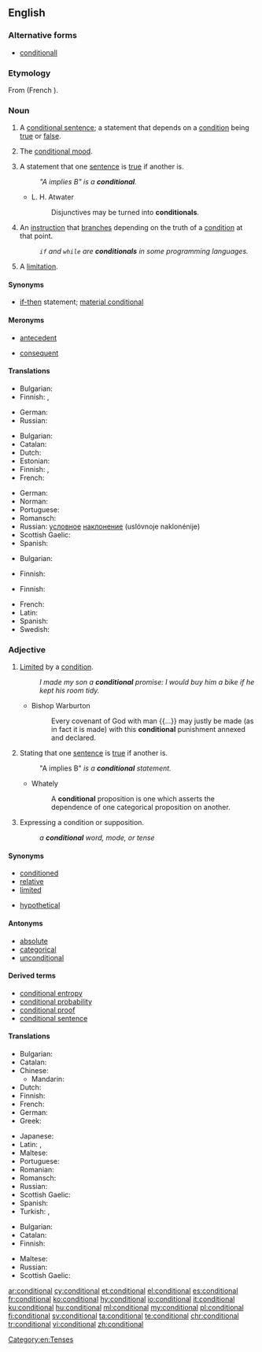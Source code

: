 ==English==

===Alternative forms===
* [[conditionall]] {{qualifier|obsolete}}

===Etymology===
From {{etyl|fro|en}} {{term|condicionel|lang=fro}} (French {{term|conditionnel|lang=fr}}).

===Noun===
{{en-noun}}

# {{context|grammar|lang=en}} A [[conditional sentence]]; a statement that depends on a [[condition]] being [[true]] or [[false]].
# {{context|grammar|lang=en}} The [[conditional mood]].
# {{context|logic|lang=en}} A statement that one [[sentence]] is [[true]] if another is.
#: ''"A implies B" is a '''conditional'''.''
#* L. H. Atwater
#*: Disjunctives may be turned into '''conditionals'''.
# {{context|computing|programming|lang=en}} An [[instruction]] that [[branch]]es depending on the truth of a [[condition]] at that point.
#: ''<code>if</code> and <code>while</code> are '''conditionals''' in some programming languages.''
# {{context|obsolete|lang=en}} A [[limitation]].
#: {{rfquotek|Francis Bacon}}

====Synonyms====
* {{sense|in logic}} [[if-then]] statement; [[material conditional]]

====Meronyms====
* {{sense|in logic}} [[antecedent]]
* {{sense|in logic}} [[consequent]]

====Translations====
{{trans-top|grammar: statement}}
* Bulgarian: {{t+|bg|условие|n}}
* Finnish: {{t+|fi|ehtolause}}, {{t|fi|konditionaalilause}}
{{trans-mid}}
* German: {{t+|de|Konditional|n}}
* Russian: {{t+|ru|условие|n|tr=uslóvije}}
{{trans-bottom}}

{{trans-top|grammar: mood}}
* Bulgarian: {{t|bg|условно наклонение|n}}
* Catalan: {{t+|ca|condicional|m}}
* Dutch: {{t+|nl|voorwaardelijke wijs|m}}
* Estonian: {{t|et|tingiv}}
* Finnish: {{t+|fi|ehtotapa}}, {{t+|fi|konditionaali}}
* French: {{t+|fr|conditionnel|m}}
{{trans-mid}}
* German: {{t+|de|Konditional|n}}
* Norman: {{t|nrf|conditionnel|m}}
* Portuguese: {{t+|pt|condicional|m}}
* Romansch: {{t|rm|cundiziunal|m}}
* Russian: [[условный|условное]] [[наклонение]] (uslóvnoje naklonénije) {{g|n}}
* Scottish Gaelic: {{t|gd|modh cumhach|m}}
* Spanish: {{t+|es|condicional|m}}
{{trans-bottom}}

{{trans-top|logic: statement}}
* Bulgarian: {{t+|bg|условие|n}}
{{trans-mid}}
* Finnish: {{t+|fi|ehtolause}}
{{trans-bottom}}

{{trans-top|computing: branching instruction}}
* Finnish: {{t+|fi|ehtolause}}
{{trans-mid}}
{{trans-bottom}}

{{trans-see|limitation}}

{{checktrans-top}}
* French: {{t+check|fr|conditionnel|m}}
* Latin: {{t-check|la|condicionalis|m}}
* Spanish: {{t+check|es|condicional|m}}
* Swedish: {{t-check|sv|konditionalis}}
{{trans-bottom}}

===Adjective===
{{en-adj|-}}

# [[limited|Limited]] by a [[condition]].
#: ''I made my son a '''conditional''' promise: I would buy him a bike if he kept his room tidy.''
#* Bishop Warburton
#*: Every covenant of God with man {{...}} may justly be made (as in fact it is made) with this '''conditional''' punishment annexed and declared.
# {{context|logic|lang=en}} Stating that one [[sentence]] is [[true]] if another is.
#: "A implies B" '' is a '''conditional''' statement.''
#* Whately
#*: A '''conditional''' proposition is one which asserts the dependence of one categorical proposition on another.
# {{context|grammar|lang=en}} Expressing a condition or supposition.
#: ''a '''conditional''' word, mode, or tense''

====Synonyms====
* [[conditioned]]
* [[relative]]
* [[limited]]
* {{sense|in logic}} [[hypothetical]]

====Antonyms====
* [[absolute]]
* [[categorical]]
* [[unconditional]]

====Derived terms====
* [[conditional entropy]]
* [[conditional probability]]
* [[conditional proof]]
* [[conditional sentence]]

====Translations====
{{trans-top|limited by a condition}}
* Bulgarian: {{t+|bg|условен}}
* Catalan: {{t+|ca|condicional}}
* Chinese:
** Mandarin: {{t|zh|有條件的|tr=yǒu tiáojiàn de}}
* Dutch: {{t+|nl|voorwaardelijk}}
* Finnish: {{t|fi|ehdollinen}}
* French: {{t|fr|conditionnel}}
* German: {{t|de|bedingt}}
* Greek: {{t+|el|υποθετικός|tr=ypothetikós}}
{{trans-mid}}
* Japanese: {{t|ja|条件付き|alt=条件付きの|tr=jōkentsuki no}}
* Latin: {{t|la|conditionalis}}, {{t|la|condiciōnālis}}
* Maltese: {{t|mt|kundizzjonali}}
* Portuguese: {{t+|pt|condicional}}
* Romanian: {{t+|ro|condițional}}
* Romansch: {{t|rm|cundiziunal}}
* Russian: {{t+|ru|условный|tr=uslóvnyj}}
* Scottish Gaelic: {{t|gd|cumhach}}
* Spanish: {{t|es|condicional}}
* Turkish: {{t+|tr|şartlı}}, {{t+|tr|koşullu}}
{{trans-bottom}}

{{trans-top|in logic}}
* Bulgarian: {{t+|bg|условен}}
* Catalan: {{t+|ca|condicional}}
* Finnish: {{t|fi|ehdollinen}}
{{trans-mid}}
* Maltese: {{t|mt|kundizzjonali}}
* Russian: {{t+|ru|условный|tr=uslóvnyj}}
* Scottish Gaelic: {{t|gd|cumhach}}
{{trans-bottom}}

[[Category:en:Tenses]]

[[ar:conditional]]
[[cy:conditional]]
[[et:conditional]]
[[el:conditional]]
[[es:conditional]]
[[fr:conditional]]
[[ko:conditional]]
[[hy:conditional]]
[[io:conditional]]
[[it:conditional]]
[[ku:conditional]]
[[hu:conditional]]
[[ml:conditional]]
[[my:conditional]]
[[pl:conditional]]
[[fi:conditional]]
[[sv:conditional]]
[[ta:conditional]]
[[te:conditional]]
[[chr:conditional]]
[[tr:conditional]]
[[vi:conditional]]
[[zh:conditional]]